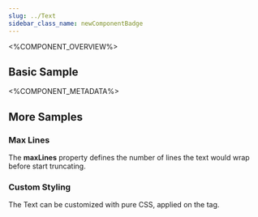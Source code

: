 ```yaml
---
slug: ../Text
sidebar_class_name: newComponentBadge
---
```



<%COMPONENT_OVERVIEW%>

## Basic Sample
<Basic />

<%COMPONENT_METADATA%>

## More Samples

### Max Lines
The **maxLines** property defines the number of lines the text would wrap before start truncating.

<MaxLines />

### Custom Styling
The Text can be customized with pure CSS, applied on the tag.

<CustomStyling />